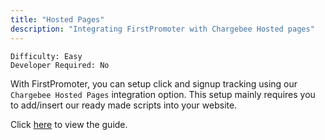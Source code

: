 ```yaml
---
title: "Hosted Pages"
description: "Integrating FirstPromoter with Chargebee Hosted pages"
---
```


`Difficulty: Easy` <br/>
`Developer Required: No`


With FirstPromoter, you can setup click and signup tracking using our `Chargebee Hosted Pages` integration option.
This setup mainly requires you to add/insert our ready made scripts into your website.

Click [here](https://login.firstpromoter.com?redirect=%2Finstructions%2Fchargebee-hosted-pages) to view the guide.